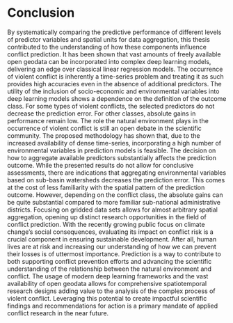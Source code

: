 # Conclusion

By systematically comparing the predictive performance of different levels
of predictor variables and spatial units for data aggregation, this thesis 
contributed to the understanding of how these components influence conflict prediction. 
It has been shown that vast amounts of freely available open geodata can be incorporated 
into complex deep learning models, delivering an edge over classical linear 
regression models. The occurrence of violent conflict is inherently a time-series 
problem and treating it as such provides high accuracies even in the absence of
additional predictors. The utility of the inclusion of socio-economic and
environmental variables into deep learning models shows a dependence on the 
definition of the outcome class. For some types of violent conflicts, the selected 
predictors do not decrease the prediction error. For other classes, absolute 
gains in performance remain low. The role the natural environment plays in the 
occurrence of violent conflict is still an open debate in the scientific community. 
The proposed methodology has shown that, due to the increased availability of dense 
time-series, incorporating a high number of environmental variables in prediction 
models is feasible. The decision on how to aggregate available predictors substantially 
affects the prediction outcome. While the presented results do not allow for 
conclusive assessments, there are indications that aggregating environmental 
variables based on sub-basin watersheds decreases the prediction error. 
This comes at the cost of less familiarity with the spatial pattern of the 
prediction outcome. However, depending on the conflict class, the absolute gains
can be quite substantial compared to more familiar sub-national administrative 
districts. Focusing on gridded data sets allows for almost arbitrary spatial
aggregation, opening up distinct research opportunities in the field of conflict
prediction. With the recently growing public focus on climate change's social 
consequences, evaluating its impact on conflict risk is a crucial component in
ensuring sustainable development. After all, human lives are at risk and increasing
our understanding of how we can prevent their losses is of uttermost importance. 
Prediction is a way to contribute to both supporting conflict prevention efforts 
and advancing the scientific understanding of the relationship between the natural 
environment and conflict. The usage of modern deep learning frameworks and the
vast availability of open geodata allows for comprehensive spatiotemporal
research designs adding value to the analysis of the complex process of violent conflict.
Leveraging this potential to create impactful scientific findings and recommendations
for action is a primary mandate of applied conflict research in the near future.

\newpage